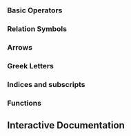 
<Meta of={Story} />

### Basic Operators
<Canvas of={Story.BasicOperators} layout="centered" />

### Relation Symbols
<Canvas of={Story.RelationsSymbols} layout="centered" />

### Arrows
<Canvas of={Story.Arrows} layout="centered" />

### Greek Letters
<Canvas of={Story.GreekLetters} layout="centered" />

### Indices and subscripts
<Canvas of={Story.Indices} layout="centered" />

### Functions
<Canvas of={Story.Functions} layout="centered" />

## Interactive Documentation
<Primary />
<Controls />
